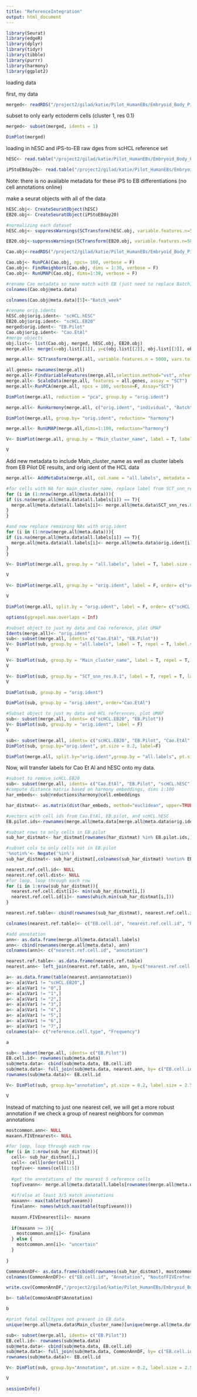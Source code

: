 ```yaml
---
title: "ReferenceIntegration"
output: html_document
---
```

```r
library(Seurat)
library(edgeR)
library(dplyr)
library(tidyr)
library(tibble)
library(purrr)
library(harmony)
library(ggplot2)
```

loading data

first, my data
```r
merged<- readRDS("/project2/gilad/katie/Pilot_HumanEBs/Embryoid_Body_Pilot_Workflowr/output/mergedObjects/Harmony.Batchindividual.rds")
```

subset to only early ectoderm cells (cluster 1, res 0.1)
```r
merged<- subset(merged, idents = 1)
```

```r
DimPlot(merged)
```


loading in hESC and iPS-to-EB raw dges from scHCL reference set

```r
hESC<- read.table("/project2/gilad/katie/Pilot_HumanEBs/Embryoid_Body_Pilot_Workflowr/data/dge/hESC1.rawdge.txt.gz", header=T, row.names = 1)

iPStoEBday20<- read.table("/project2/gilad/katie/Pilot_HumanEBs/Embryoid_Body_Pilot_Workflowr/data/dge/iPS-to-EB_20Day_dge.txt.gz", header=T, row.names = 1)
```
Note: there is no available metadata for these iPS to EB differentiations (no cell annotations online)



make a seurat objects with all of the data
```r
hESC.obj<- CreateSeuratObject(hESC)
EB20.obj<- CreateSeuratObject(iPStoEBday20)
```


```r
#normalizing each dataset
hESC.obj<- suppressWarnings(SCTransform(hESC.obj, variable.features.n=5000,verbose=F))

EB20.obj<-suppressWarnings(SCTransform(EB20.obj, variable.features.n=5000,verbose=F))
```



```r
Cao.obj<-readRDS("/project2/gilad/katie/Pilot_HumanEBs/Embryoid_Body_Pilot_Workflowr/output/CaoEtAl.Obj.CellsOfAllClusters.ProteinCodingGenes.rds")
```



```r
Cao.obj<- RunPCA(Cao.obj, npcs= 100, verbose = F)
Cao.obj<- FindNeighbors(Cao.obj, dims = 1:30, verbose = F)
Cao.obj<- RunUMAP(Cao.obj, dims=1:30, verbose = F)
```



```r
#rename Cao metadata so none match with EB (just need to replace Batch)
colnames(Cao.obj@meta.data)

colnames(Cao.obj@meta.data)[5]<-"Batch_week"
```

```r
#rename orig.idents
hESC.obj$orig.ident<- "scHCL.hESC"
EB20.obj$orig.ident<- "scHCL.EB20"
merged$orig.ident<- "EB.Pilot"
Cao.obj$orig.ident<- "Cao.EtAl"
#merge objects
obj.list<- list(Cao.obj, merged, hESC.obj, EB20.obj)
merge.all<- merge(x=obj.list[[1]], y=c(obj.list[[2]], obj.list[[3]], obj.list[[4]]), merge.data=T)
```


```r
merge.all<- SCTransform(merge.all, variable.features.n = 5000, vars.to.regress = c("orig.ident"), assay= "SCT")
```

```r
all.genes= rownames(merge.all)
merge.all<-FindVariableFeatures(merge.all,selection.method="vst", nfeatures = 5000)
merge.all<- ScaleData(merge.all, features = all.genes, assay = "SCT")
merge.all<-RunPCA(merge.all, npcs = 100, verbose=F, Assay="SCT")
```

```r
DimPlot(merge.all, reduction = "pca", group.by = "orig.ident")
```

```r
merge.all<- RunHarmony(merge.all, c("orig.ident", "individual", "Batch"), theta = c(3,1,1), plot_convergence = T, assay.use = "SCT")
```

```r
DimPlot(merge.all, group.by= "orig.ident", reduction= "harmony")
```

```r
merge.all<- RunUMAP(merge.all,dims=1:100, reduction="harmony")
```


```r
V<- DimPlot(merge.all, group.by = "Main_cluster_name", label = T, label.size = 2.5, repel = T)+NoLegend()

V
```


Add new metadata to include Main_cluster_name as well as cluster labels from EB Pilot DE results, and orig ident of the HCL data
```r
merge.all<- AddMetaData(merge.all, col.name = "all.labels", metadata = merge.all@meta.data$Main_cluster_name)

#for cells with NA for main_cluster_name, replace label from SCT_snn_res 0.1
for (i in (1:nrow(merge.all@meta.data))){
if (is.na(merge.all@meta.data$all.labels[i]) == T){
  merge.all@meta.data$all.labels[i]<- merge.all@meta.data$SCT_snn_res.0.1[i]
}
}

#and now replace remaining NAs with orig.ident
for (i in (1:nrow(merge.all@meta.data))){
if (is.na(merge.all@meta.data$all.labels[i]) == T){
  merge.all@meta.data$all.labels[i]<- merge.all@meta.data$orig.ident[i]
}
}
```

```r
V<- DimPlot(merge.all, group.by = "all.labels", label = T, label.size = 2.5, repel = T)+NoLegend()

V
```


```r
V<- DimPlot(merge.all, group.by = "orig.ident", label = F, order= c("scHCL.hESC","scHCL.EB20", "EB.Pilot","Cao.EtAl"))

V
```

```r
DimPlot(merge.all, split.by = "orig.ident", label = F, order= c("scHCL.hESC","scHCL.EB20", "EB.Pilot","Cao.EtAl"))
```

```r
options(ggrepel.max.overlaps = Inf)
```

```r
#subset object to just my data and Cao reference, plot UMAP
Idents(merge.all)<- "orig.ident"
sub<- subset(merge.all, idents= c("Cao.EtAl", "EB.Pilot"))
V<- DimPlot(sub, group.by = "all.labels", label = T, repel = T, label.size = 2.5)+NoLegend()
V
```


```r
V<- DimPlot(sub, group.by = "Main_cluster_name", label = T, repel = T, label.size = 2.5)+NoLegend()
V
```


```r
V<- DimPlot(sub, group.by = "SCT_snn_res.0.1", label = T, repel = T, label.size = 2.5)+NoLegend()
V
```



```r
DimPlot(sub, group.by = "orig.ident")
```
```r
DimPlot(sub, group.by = "orig.ident", order="Cao.EtAl")
```

```r
#Subset object to just my data and HCL references, plot UMAP
sub<- subset(merge.all, idents= c("scHCL.EB20", "EB.Pilot"))
V<- DimPlot(sub, group.by = "orig.ident", label = F)
V
```


```r
sub<- subset(merge.all, idents= c("scHCL.EB20", "EB.Pilot", "Cao.EtAl"))
DimPlot(sub, group.by="orig.ident", pt.size = 0.2, label=F) 
```



```r
DimPlot(merge.all, split.by="orig.ident",group.by = "all.labels", pt.size = 0.2, label=F) +NoLegend()
```



Now, will transfer labels for Cao Et Al and hESC onto my data. 
```r
#subset to remove scHCL.EB20
sub<- subset(merge.all, idents= c("Cao.EtAl", "EB.Pilot", "scHCL.hESC"))
#compute distance matrix based on harmony embeddings, dims 1:100
har_embeds<- sub@reductions$harmony@cell.embeddings

har_distmat<- as.matrix(dist(har_embeds, method="euclidean", upper=TRUE))
```


```r
#vectors with cell ids from Cao.EtAl, EB.pilot, and scHCL.hESC
EB.pilot.ids<-rownames(merge.all@meta.data[merge.all@meta.data$orig.ident == "EB.Pilot",])

#subset rows to only cells in EB.pilot
sub_har_distmat<- har_distmat[rownames(har_distmat) %in% EB.pilot.ids,]

#subset cols to only cells not in EB.pilot
'%notin%'<- Negate('%in%')
sub_har_distmat<- sub_har_distmat[,colnames(sub_har_distmat) %notin% EB.pilot.ids]

```

```r
nearest.ref.cell.id<- NULL
nearest.ref.cell.dist<- NULL
#for loop, loop through each row
for (i in 1:nrow(sub_har_distmat)){
  nearest.ref.cell.dist[i]<- min(sub_har_distmat[i,])
  nearest.ref.cell.id[i]<- names(which.min(sub_har_distmat[i,]))
}

nearest.ref.table<- cbind(rownames(sub_har_distmat), nearest.ref.cell.id,nearest.ref.cell.dist)

colnames(nearest.ref.table)<- c("EB.cell.id", "nearest.ref.cell.id", "harmony.dist.to.nearest.ref.cell")
```

```r
#add annotation
ann<- as.data.frame(merge.all@meta.data$all.labels)
ann<- cbind(rownames(merge.all@meta.data), ann)
colnames(ann)<- c("nearest.ref.cell.id", "annotation")

nearest.ref.table<- as.data.frame(nearest.ref.table)
nearest.ann<- left_join(nearest.ref.table, ann, by=c("nearest.ref.cell.id"))


```

```r
a<- as.data.frame(table(nearest.ann$annotation))
a<- a[a$Var1 != "scHCL.EB20",]
a<- a[a$Var1 != "0",]
a<- a[a$Var1 != "1",]
a<- a[a$Var1 != "2",]
a<- a[a$Var1 != "3",]
a<- a[a$Var1 != "4",]
a<- a[a$Var1 != "5",]
a<- a[a$Var1 != "6",]
a<- a[a$Var1 != "7",]
colnames(a)<- c("reference.cell.type", "Frequency")

a
```

```r
sub<- subset(merge.all, idents= c("EB.Pilot"))
EB.cell.id<- rownames(sub@meta.data)
sub@meta.data<- cbind(sub@meta.data, EB.cell.id)
sub@meta.data<- full_join(sub@meta.data, nearest.ann, by= c("EB.cell.id"))
rownames(sub@meta.data)<- EB.cell.id

V<- DimPlot(sub, group.by="annotation", pt.size = 0.2, label.size = 2.5,label=T, repel=T) +NoLegend()

V
```


Instead of matching to just one nearest cell, we will get a more robust annotation if we check a group of nearest neighbors for common annotations
```r
mostcommon.ann<- NULL
maxann.FIVEnearest<- NULL

#for loop, loop through each row
for (i in 1:nrow(sub_har_distmat)){
  cell<- sub_har_distmat[i,]
  cell<- cell[order(cell)]
  topfive<- names(cell[1:5])
  
  #get the annotations of the nearest 5 reference cells
  topfiveann<- merge.all@meta.data$all.labels[rownames(merge.all@meta.data) %in% topfive]
  
  #if/else at least 3/5 match annotations
  maxann<- max(table(topfiveann))
  finalann<- names(which.max(table(topfiveann)))
  
  maxann.FIVEnearest[i]<- maxann
  
  if(maxann >= 3){
    mostcommon.ann[i]<- finalann
  } else {
    mostcommon.ann[i]<- "uncertain"
  }
  
}

CommonAnnDF<- as.data.frame(cbind(rownames(sub_har_distmat), mostcommon.ann, maxann.FIVEnearest))
colnames(CommonAnnDF)<- c("EB.cell.id", "Annotation", "NoutofFIVErefneighborsWithSameAnnotation")

```

```r
write.csv(CommonAnnDF,"/project2/gilad/katie/Pilot_HumanEBs/Embryoid_Body_Pilot_Workflowr/output/TranferredAnnotations_ReferenceInt_JustEarlyEcto.csv")
```

```r
b<- table(CommonAnnDF$Annotation)

b
```

```r
#print fetal celltypes not present in EB data
unique(merge.all@meta.data$Main_cluster_name)[unique(merge.all@meta.data$Main_cluster_name) %notin% names(b)] 
```


```r
sub<- subset(merge.all, idents= c("EB.Pilot"))
EB.cell.id<- rownames(sub@meta.data)
sub@meta.data<- cbind(sub@meta.data, EB.cell.id)
sub@meta.data<- full_join(sub@meta.data, CommonAnnDF, by= c("EB.cell.id"))
rownames(sub@meta.data)<- EB.cell.id

V<- DimPlot(sub, group.by="Annotation", pt.size = 0.2, label.size = 2.5,label=T, repel=T) +NoLegend()

V
```

```r
sessionInfo()
```




